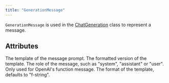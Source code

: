 ```yaml
---
title: "GenerationMessage"
---
```


`GenerationMessage` is used in the [ChatGeneration](/api-reference/generation/chat-generation) class to represent a message.

## Attributes

<ParamField path="template" type="str" optional>
  The template of the message prompt.
</ParamField>

<ParamField path="formatted" type="str" optional>
  The formatted version of the template.
</ParamField>

<ParamField path="role" type="str" optional>
  The role of the message, such as "system", "assistant" or "user".
</ParamField>

<ParamField path="name" type="str" optional>
  Only used for OpenAI's function message.
</ParamField>

<ParamField path="template_format" type="str" optional>
  The format of the template, defaults to "f-string".
</ParamField>
